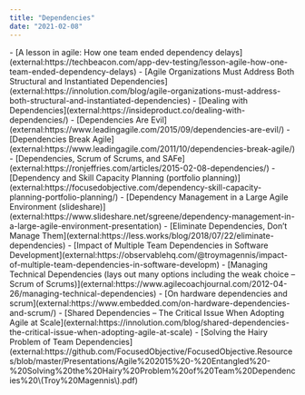 ```yaml
---
title: "Dependencies"
date: "2021-02-08"
---
```


<HighlightBox heading="Resource Links" variant="resourceLinks">
- [A lesson in agile: How one team ended dependency delays](external:https://techbeacon.com/app-dev-testing/lesson-agile-how-one-team-ended-dependency-delays)
- [Agile Organizations Must Address Both Structural and Instantiated Dependencies](external:https://innolution.com/blog/agile-organizations-must-address-both-structural-and-instantiated-dependencies)
- [Dealing with Dependencies](external:https://insideproduct.co/dealing-with-dependencies/)
- [Dependencies Are Evil](external:https://www.leadingagile.com/2015/09/dependencies-are-evil/)
- [Dependencies Break Agile](external:https://www.leadingagile.com/2011/10/dependencies-break-agile/)
- [Dependencies, Scrum of Scrums, and SAFe](external:https://ronjeffries.com/articles/2015-02-08-dependencies/)
- [Dependency and Skill Capacity Planning (portfolio planning)](external:https://focusedobjective.com/dependency-skill-capacity-planning-portfolio-planning/)
- [Dependency Management in a Large Agile Environment (slideshare)](external:https://www.slideshare.net/sgreene/dependency-management-in-a-large-agile-environment-presentation)
- [Eliminate Dependencies, Don’t Manage Them](external:https://less.works/blog/2018/07/22/eliminate-dependencies)
- [Impact of Multiple Team Dependencies in Software Development](external:https://observablehq.com/@troymagennis/impact-of-multiple-team-dependencies-in-software-developm)
- [Managing Technical Dependencies (lays out many options including the weak choice – Scrum of Scrums)](external:https://www.agilecoachjournal.com/2012-04-26/managing-technical-dependencies)
- [On hardware dependencies and scrum](external:https://www.embedded.com/on-hardware-dependencies-and-scrum/)
- [Shared Dependencies – The Critical Issue When Adopting Agile at Scale](external:https://innolution.com/blog/shared-dependencies-the-critical-issue-when-adopting-agile-at-scale)
- [Solving the Hairy Problem of Team Dependencies](external:https://github.com/FocusedObjective/FocusedObjective.Resources/blob/master/Presentations/Agile%202015%20-%20Entangled%20-%20Solving%20the%20Hairy%20Problem%20of%20Team%20Dependencies%20\(Troy%20Magennis\).pdf)
</HighlightBox>
